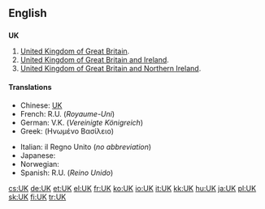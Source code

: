 {{also|.uk|uK|ük}}
==English==

==={{initialism}}===
'''UK'''

# [[United Kingdom of Great Britain]].
# [[United Kingdom of Great Britain and Ireland]].
# [[United Kingdom of Great Britain and Northern Ireland]].

====Translations====
{{trans-top|United Kingdom of Great Britain}}
{{trans-mid}}
{{trans-bottom}}
{{trans-top|United Kingdom of Great Britain and Ireland}}
{{trans-mid}}
{{trans-bottom}}
{{trans-top|United Kingdom of Great Britain and Northern Ireland}}
* Chinese: [[UK]]
* French: R.U. (''Royaume-Uni'') {{m}}
* German: V.K. (''Vereinigte Königreich'') {{n}}
* Greek: {{t|el|ΗΒ|n|sc=Grek}} (Ηνωμένο Βασίλειο)
{{trans-mid}}
* Italian: il Regno Unito {{m}} (''no abbreviation'')
* Japanese: {{t+|ja|UK}}
* Norwegian: {{t+|no|Storbritannia}}
* Spanish: R.U. (''Reino Unido'') {{m}}
{{trans-bottom}}

[[cs:UK]]
[[de:UK]]
[[et:UK]]
[[el:UK]]
[[fr:UK]]
[[ko:UK]]
[[io:UK]]
[[it:UK]]
[[kk:UK]]
[[hu:UK]]
[[ja:UK]]
[[pl:UK]]
[[sk:UK]]
[[fi:UK]]
[[tr:UK]]